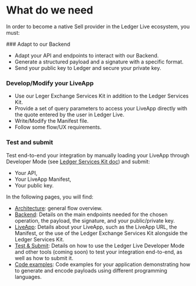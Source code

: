 
# What do we need

In order to become a native Sell provider in the Ledger Live ecosystem, you must:

<Steps>
### Adapt to our Backend
 
- Adapt your API and endpoints to interact with our Backend.
- Generate a structured payload and a signature with a specific format.
- Send your public key to Ledger and secure your private key.

### Develop/Modify your LiveApp
 
- Use our Leger Exchange Services Kit in addition to the Ledger Services Kit.
- Provide a set of query parameters to access your LiveApp directly with the quote entered by the user in Ledger Live. 
- Write/Modify the Manifest file. 
- Follow some flow/UX requirements.

### Test and submit

Test end-to-end your integration by manually loading your LiveApp through Developer Mode (see [Ledger Services Kit doc](https://wallet.api.live.ledger.com/docs/discover/dapp-browser/manifest#load-your-live-app-locally-on-desktop)) and submit:
  - Your API, 
  - Your LiveApp Manifest,
  - Your public key.

</Steps>

In the following pages, you will find:
- [Architecture](sell/architecture): general flow overview.
- [Backend](sell/providers-backend): Details on the main endpoints needed for the chosen operation, the payload, the signature, and your public/private key.
- [LiveApp](sell/providers-liveapp): Details about your LiveApp, such as the LiveApp URL, the Manifest, or the use of the Ledger Exchange Services Kit alongside the Ledger Services Kit.
- [Test & Submit](sell/providers-test-and-submit): Details on how to use the Ledger Live Developer Mode and other tools (coming soon) to test your integration end-to-end, as well as how to submit it.
- [Code examples](sell/code-examples): Code examples for your application demonstrating how to generate and encode payloads using different programming languages.